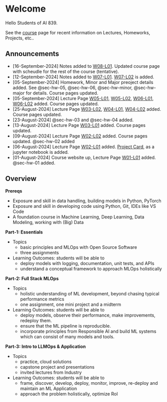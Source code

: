 # Welcome {.unnumbered}


Hello Students of AI 839.

See the [course](./course.qmd) page for recent information on Lectures, Homeworks, Projects, etc.. 

## Announcements
- [16-September-2024] Notes added to [W08-L01](/lectures/w08-l01.qmd). Updated course page with scheudle for the rest of the course (tentative).
- [12-September-2024] Notes added to [W07-L01](/lectures/w07-l01.qmd). [W07-L02](/lectures/w07-l02.qmd) is added.
- [05-September-2024] Homework, Minor and Major preoject details added. See @sec-hw-05, @sec-hw-06, @sec-hw-minor, @sec-hw-major for details.  Course pages updated.
- [05-September-2024] Lecture Page [W05-L01](/lectures/w05-l01.qmd), [W05-L02](/lectures/w05-l02.qmd), [W06-L01](/lectures/w06-l01.qmd), [W06-L02](/lectures/w06-l02.qmd) added. Course pages updated.
- [25-August-2024] Lecture Page [W03-L02](/lectures/w03-l02.qmd), [W04-L01](/lectures/w04-l01.qmd), [W04-L02](/lectures/w04-l02.qmd)  added. Course pages updated.
- [23-August-2024] @sec-hw-03 and @sec-hw-04 added.
- [13-August-2024] Lecture Page [W03-L01](/lectures/w03-l01.qmd) added. Course pages updated.
- [09-August-2024] Lecture Page [W02-L02](/lectures/w02-l02.qmd) added. Course pages updated. @sec-hw-02 added
- [06-August-2024] Lecture Page [W02-L01](/lectures/w02-l01.qmd) added. [Project Card](./resources/project-card.ipynb), as a jupyter notebook is added.
- [01-August-2024] Course website up, Lecture Page [W01-L01](/lectures/w01-l01.qmd) added. @sec-hw-01 added.


## Overview

**Prereqs**

- Exposure and skill in data handling, building models in Python, PyTorch
- Exposure and skill in developing code using Python, Git, IDEs like VS Code
- A foundation course in Machine Learning, Deep Learning, Data Modeling, working with (Big) Data


**Part-1: Essentials**

- Topics
    - basic principles and MLOps with Open Source Software
    - three assignments
- Learning Outcomes: students will be able to
    - deploy models with logging, documentation, unit tests, and APIs
    - understand a conceptual framework to approach MLOps holistically 

**Part-2: Full Stack MLOps**

- Topics
    - holistic understanding of ML development, beyond chasing typical performance metrics
    - one assignment, one mini project and a midterm
- Learning Outcomes: students will be able to
    - deploy models, observe their performance, make improvements, redeploy them.  
    - ensure that the ML pipeline is reproducible. 
    - incorporate principles from Responsible AI and build ML systems which can consist of many models and tools.    

**Part-3: Intro to LLMOps & Application**

- Topics
    - practice, cloud solutions
    - capstone project and presentations
    - invited lectures from Industry
- Learning Outcomes: students will be able to
    - frame, discover, develop, deploy, monitor, improve, re-deploy and maintain an ML Application
    - approach the problem holistically, optimize RoI




